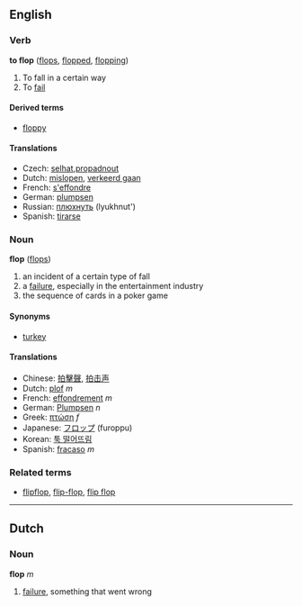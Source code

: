 ==English==
===Verb===
'''to flop''' ([[flops]], [[flopped]], [[flopping]])

# To fall in a certain way<!-- please replace with real def -->
# To [[fail]]

====Derived terms====
*[[floppy]]

====Translations====
*Czech: [[selhat]],[[propadnout]]
*Dutch: [[mislopen]], [[verkeerd gaan]]
*French: [[s'effondre]]
*German: [[plumpsen]]
*Russian: [[плюхнуть]] (lyukhnut')
*Spanish: [[tirarse]]

===Noun===
'''flop''' ([[flops]])

# an incident of a certain type of fall<!-- please replace with real def -->
# a [[failure]], especially in the entertainment industry
# the sequence of cards in a poker game

====Synonyms====
*[[turkey]]

====Translations====
*Chinese: [[拍擊聲]], [[拍击声]]
*Dutch: [[plof]] ''m''
*French: [[effondrement]] ''m''
*German: [[Plumpsen]] ''n''
*Greek: [[πτώση]] ''f''
*Japanese: [[フロップ]] (furoppu)
*Korean: [[툭 떨어뜨림]]
*Spanish: [[fracaso]] ''m''

===Related terms===
*[[flipflop]], [[flip-flop]], [[flip flop]]<!-- not sure which are correct -->

----
==Dutch==
===Noun===
'''flop''' ''m''

# [[failure]], something that went wrong